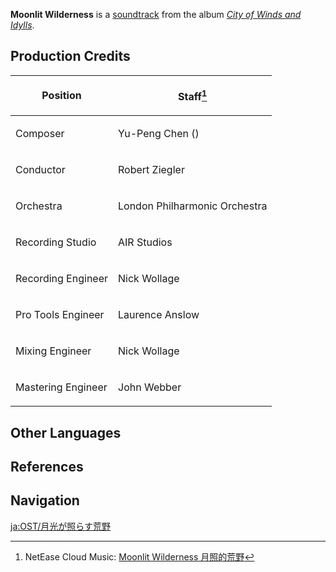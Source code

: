 {{Soundtrack Infobox
|title          =
|image          = City of Winds and Idylls.png
|album          = City of Winds and Idylls
|disc           = 2
|number         = 44
|featured       =
|featured2      =
|featured3      =
|featured_disc  =
|featured_disc2 =
|featured_disc3 =
|youtube_id     = aeEkatw2Heg
|youtube_time   = 1335
|spotify_id     = 6I2g7kYpitz7ffCH5EuwC2
|played_in      = Mondstadt
|during         = [[Mondstadt]] (Night)
|domain         =
|previous       = Awaiting the Future
|next           = A New Day with Hope
}}
'''Moonlit Wilderness''' is a [[soundtrack]] from the album ''[[City of Winds and Idylls]]''.

==Production Credits==
{| class="wikitable" style="text-align:left; height:0.5em"
! Position
! Staff<ref>NetEase Cloud Music: [https://music.163.com/#/song?id=1481390646 Moonlit Wilderness 月照的荒野]</ref>
|-
! Composer
| Yu-Peng Chen ({{zh|陈致逸}})
|-
! Conductor
| Robert Ziegler
|-
! Orchestra
| London Philharmonic Orchestra
|-
! Recording Studio
| AIR Studios
|-
! Recording Engineer
| Nick Wollage
|-
! Pro Tools Engineer
| Laurence Anslow
|-
! Mixing Engineer
| Nick Wollage
|-
! Mastering Engineer
| John Webber
|}

==Other Languages==
{{Other Languages
|en      = Moonlit Wilderness
|zhs     = 月照的荒野
|zhs_rm  = Yuèzhào de Huāngyě
|zht     = 月照的荒野
|zht_rm  = Yuèzhào de Huāngyě
|zh_tl   = Moonlit Wilderness
|ja      = 月光が照らす荒野
|ja_rm   = Gekkou ga Terasu Kouya
|ja_tl   = Moonlit Wilderness
|tr      = 
|it      = 
}}

==References==
{{Reflist}}

==Navigation==
{{Soundtrack Navbox|City of Winds and Idylls}}

[[ja:OST/月光が照らす荒野]]